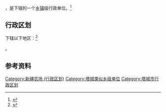 {{中国乡级行政区|65/42/01/404/000}}

'''{{PAGENAMEBASE}}'''，是{{PRC admin/fullname|65/42/01/404/000|3}}下辖的一个[[乡镇|乡镇]]级行政单位。<ref>{{PRC admin/ref sgc|{{PRC admin/parent|65/42/01/404/000}}}}</ref>

== 行政区划 ==

{{PAGENAMEBASE}}下辖以下地区：<ref>{{PRC admin/ref sgc|65/42/01/404/000}}</ref>

{{PRC admin/children|65/42/01/404/000}}。

== 参考资料 ==

{{reflist}}

{{塔城市行政区划}}
{{新疆行政区划小作品}}

[[Category:新疆农场_(行政区划)|Category:新疆农场 (行政区划)]]
[[Category:塔城类似乡级单位|Category:塔城类似乡级单位]]
[[Category:塔城市行政区划|Category:塔城市行政区划]]